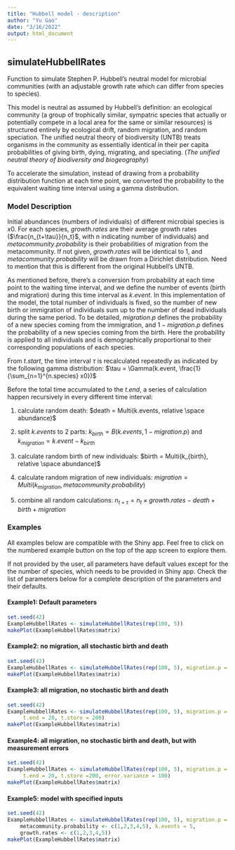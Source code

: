 ```yaml
---
title: "Hubbell model - description"
author: "Yu Gao"
date: "3/16/2022"
output: html_document
---
```


## simulateHubbellRates

Function to simulate Stephen P. Hubbell's neutral model for microbial communities (with an adjustable growth rate which can differ from species to species).

This model is neutral as assumed by Hubbell's definition: an ecological community (a group of trophically similar, sympatric species that actually or potentially compete in a local area for the same or similar resources) is structured entirely by ecological drift, random migration, and random speciation. The unified neutral theory of biodiversity (UNTB) treats organisms in the community as essentially identical in their per capita probabilities of giving birth, dying, migrating, and speciating. (*The unified neutral theory of biodiversity and biogeography*)

To accelerate the simulation, instead of drawing from a probability distribution function at each time point, we converted the probability to the equivalent waiting time interval using a gamma distribution.

### **Model Description**

Initial abundances (numbers of individuals) of different microbial species is $x0$. For each species, $growth.rates$ are their average growth rates ($\frac{n_{t+\tau}}{n_t}$, with n indicating number of individuals) and $metacommunity.probability$ is their probabilities of migration from the metacommunity. If not given, $growth.rates$ will be identical to 1, and $metacommunity.probability$ will be drawn from a Dirichlet distribution. Need to mention that this is different from the original Hubbell's UNTB.

As mentioned before, there's a conversion from probability at each time point to the waiting time interval, and we define the number of events (birth and migration) during this time interval as $k.event$. In this implementation of the model, the total number of individuals is fixed, so the number of new birth or immigration of individuals sum up to the number of dead individuals during the same period. To be detailed, $migration.p$ defines the probability of a new species coming from the immigration, and $1-migration.p$ defines the probability of a new species coming from the birth. Here the probability is applied to all individuals and is demographically proportional to their corresponding populations of each species.

From $t.start$, the time interval $\tau$ is recalculated repeatedly as indicated by the following gamma distribution: $\tau = \Gamma(k.event, \frac{1}{\sum_{n=1}^{n.species} x0})$

Before the total time accumulated to the $t.end$, a series of calculation happen recursively in every different time interval:

1.  calculate random death: 
$death = Multi(k.events, relative \space abundance)$

2.  split $k.events$ to 2 parts: 
$k_{birth} = B(k.events, 1-migration.p)$ 
and 
$k_{migration} = k.event - k_{birth}$

3.  calculate random birth of new individuals: 
$birth = Multi(k_{birth}, relative \space abundance)$

4.  calculate random migration of new individuals: 
$migration = Multi(k_{migration}, metacommunity.probability)$

5.  combine all random calculations: 
$n_{t+\tau} = n_{t} \times growth.rates - death + birth + migration$

### **Examples**

All examples below are compatible with the Shiny app. Feel free to click on the numbered example button on the top of the app screen to explore them.

If not provided by the user, all parameters have default values except for the the number of species, which needs to be provided in Shiny app. Check the list of parameters below for a complete description of the parameters and their defaults.


#### **Example1: Default parameters**
```r
set.seed(42)
ExampleHubbellRates <- simulateHubbellRates(rep(100, 5))
makePlot(ExampleHubbellRates$matrix)
```

#### **Example2: no migration, all stochastic birth and death**
```r
set.seed(42)
ExampleHubbellRates <- simulateHubbellRates(rep(100, 5), migration.p = 0)
makePlot(ExampleHubbellRates$matrix)
```

#### **Example3: all migration, no stochastic birth and death**
```r
set.seed(42)
ExampleHubbellRates <- simulateHubbellRates(rep(100, 5), migration.p = 1, 
     t.end = 20, t.store = 200)
makePlot(ExampleHubbellRates$matrix)
```

#### **Example4: all migration, no stochastic birth and death, but with measurement errors **
```r
set.seed(42)
ExampleHubbellRates <- simulateHubbellRates(rep(100, 5), migration.p = 1, 
     t.end = 20, t.store =200, error.variance = 100)
makePlot(ExampleHubbellRates$matrix) 
```

#### **Example5: model with specified inputs**
```r
set.seed(42)
ExampleHubbellRates <- simulateHubbellRates(rep(100, 5), migration.p = 0.1,
    metacommunity.probability <- c(1,2,3,4,5), k.events = 5,
    growth.rates <- c(1,2,3,4,5))
makePlot(ExampleHubbellRates$matrix)
```

